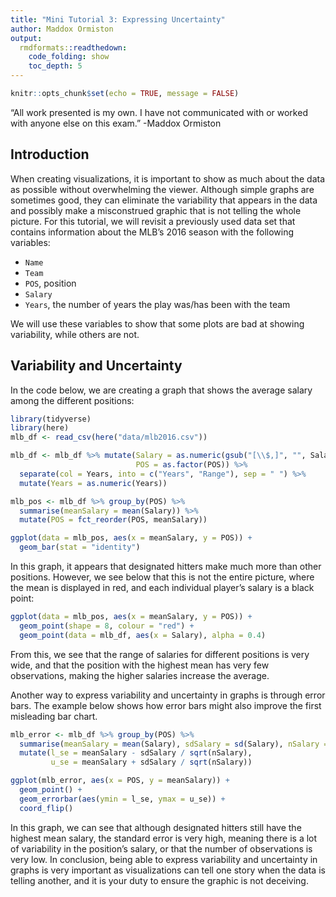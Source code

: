 ```yaml
---
title: "Mini Tutorial 3: Expressing Uncertainty"
author: Maddox Ormiston
output: 
  rmdformats::readthedown:
    code_folding: show
    toc_depth: 5
---
```


```r
knitr::opts_chunk$set(echo = TRUE, message = FALSE)
```

“All work presented is my own. I have not communicated with or worked with anyone else on this exam.” -Maddox Ormiston

## Introduction

When creating visualizations, it is important to show as much about the data as possible without overwhelming the viewer. Although simple graphs are sometimes good, they can eliminate the variability that appears in the data and possibly make a misconstrued graphic that is not telling the whole picture. For this tutorial, we will revisit a previously used data set that contains information about the MLB's 2016 season with the following variables:

* `Name`
* `Team`
* `POS`, position
* `Salary`
* `Years`, the number of years the play was/has been with the team

We will use these variables to show that some plots are bad at showing variability, while others are not.

## Variability and Uncertainty

In the code below, we are creating a graph that shows the average salary among the different positions:

```r
library(tidyverse)
library(here)
mlb_df <- read_csv(here("data/mlb2016.csv"))

mlb_df <- mlb_df %>% mutate(Salary = as.numeric(gsub("[\\$,]", "", Salary)), 
                            POS = as.factor(POS)) %>% 
  separate(col = Years, into = c("Years", "Range"), sep = " ") %>% 
  mutate(Years = as.numeric(Years))

mlb_pos <- mlb_df %>% group_by(POS) %>% 
  summarise(meanSalary = mean(Salary)) %>% 
  mutate(POS = fct_reorder(POS, meanSalary))

ggplot(data = mlb_pos, aes(x = meanSalary, y = POS)) + 
  geom_bar(stat = "identity")
```

In this graph, it appears that designated hitters make much more than other positions. However, we see below that this is not the entire picture, where the mean is displayed in red, and each individual player's salary is a black point:

```r
ggplot(data = mlb_pos, aes(x = meanSalary, y = POS)) + 
  geom_point(shape = 8, colour = "red") + 
  geom_point(data = mlb_df, aes(x = Salary), alpha = 0.4)
```

From this, we see that the range of salaries for different positions is very wide, and that the position with the highest mean has very few observations, making the higher salaries increase the average.

Another way to express variability and uncertainty in graphs is through error bars. The example below shows how error bars might also improve the first misleading bar chart.

```r
mlb_error <- mlb_df %>% group_by(POS) %>%
  summarise(meanSalary = mean(Salary), sdSalary = sd(Salary), nSalary = n()) %>%
  mutate(l_se = meanSalary - sdSalary / sqrt(nSalary),
         u_se = meanSalary + sdSalary / sqrt(nSalary))

ggplot(mlb_error, aes(x = POS, y = meanSalary)) +
  geom_point() +
  geom_errorbar(aes(ymin = l_se, ymax = u_se)) + 
  coord_flip()
```

In this graph, we can see that although designated hitters still have the highest mean salary, the standard error is very high, meaning there is a lot of variability in the position's salary, or that the number of observations is very low. In conclusion, being able to express variability and uncertainty in graphs is very important as visualizations can tell one story when the data is telling another, and it is your duty to ensure the graphic is not deceiving.